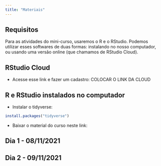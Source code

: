 ```yaml
---
title: "Materiais"
---
```


## Requisitos

Para as atividades do mini-curso, usaremos o R e o RStudio. Podemos utilizar esses softwares de duas formas: instalando no nosso computador, ou usando uma versão online (que chamamos de RStudio Cloud).

## RStudio Cloud

- Acesse esse link e fazer um cadastro: COLOCAR O LINK DA CLOUD


## R e RStudio instalados no computador

- Instalar o tidyverse:

```r
install.packages("tidyverse")
```

- Baixar o material do curso neste link:

## Dia 1 - 08/11/2021


## Dia 2 - 09/11/2021

